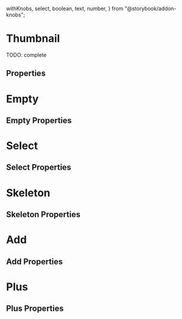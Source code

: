   withKnobs,
  select,
  boolean,
  text,
  number,
} from "@storybook/addon-knobs";



<Meta title="Atoms/Thumbnail" component={Thumbnail} />

# Thumbnail

TODO: complete

<Preview>
  <Story name="default" parameters={{ decorators: [withKnobs, withA11y] }}>
    <Thumbnail
      aspectRatio={select("aspect ratio", [
        "1-1",
        "16-9",
        "9-16",
        "4-3",
        "3-4",
        "2-1",
        "1-2",
      ])}
      width={number("width", 104)}
      src={select("src", images, images.image1)}
      altText={text("alt text", "Alternative text")}
      loading={boolean("loading", false)}
    />
  </Story>
</Preview>

## Properties

<Props of={Thumbnail} />

# Empty

<Preview>
  <Story name="empty" parameters={{ decorators: [withKnobs, withA11y] }}>
    <Thumbnail.Empty
      aspectRatio={select("aspect ratio", [
        "1-1",
        "16-9",
        "9-16",
        "4-3",
        "3-4",
        "2-1",
        "1-2",
      ])}
      width={number("width", 104)}
      placeholderIcon={CameraIcon}
    />
  </Story>
</Preview>

## Empty Properties

<Props of={Thumbnail.Empty} />

# Select

<Preview>
  <Story name="select0" parameters={{ decorators: [withKnobs, withA11y] }}>
    <Thumbnail.Select
      aspectRatio={select("aspect ratio", [
        "1-1",
        "16-9",
        "9-16",
        "4-3",
        "3-4",
        "2-1",
        "1-2",
      ])}
      width={number("width", 104)}
      src={select("src", images, images.image1)}
      altText={text("alt text", "Alternative text")}
      id="thumbnail-id"
      onSelect={action("onSelect")}
    />
  </Story>
</Preview>

## Select Properties

<Props of={Thumbnail.Select} />

# Skeleton

<Preview>
  <Story name="skeleton" parameters={{ decorators: [withKnobs, withA11y] }}>
    <Thumbnail.Skeleton
      aspectRatio={select("aspect ratio", [
        "1-1",
        "16-9",
        "9-16",
        "4-3",
        "3-4",
        "2-1",
        "1-2",
      ])}
      width={number("width", 104)}
    />
  </Story>
</Preview>

## Skeleton Properties

<Props of={Thumbnail.Skeleton} />

# Add

<Preview>
  <Story name="add" parameters={{ decorators: [withKnobs, withA11y] }}>
    <Thumbnail.Add
      aspectRatio={select("aspect ratio", [
        "1-1",
        "16-9",
        "9-16",
        "4-3",
        "3-4",
        "2-1",
        "1-2",
      ])}
      width={number("width", 104)}
      onClick={action("add")}
      ariaLabel={text("aria label", "aria label")}
      disabled={boolean("disabled", false)}
    />
  </Story>
</Preview>

## Add Properties

<Props of={Thumbnail.Add} />

# Plus

<Preview>
  <Story name="plus" parameters={{ decorators: [withKnobs, withA11y] }}>
    <Thumbnail.Plus
      aspectRatio={select("aspect ratio", [
        "1-1",
        "16-9",
        "9-16",
        "4-3",
        "3-4",
        "2-1",
        "1-2",
      ])}
      width={number("width", 104)}
      src={select("src", images, images.image1)}
      altText={text("alt text", "Alternative text")}
      ariaLabel={text("aria label", "aria label")}
      number={number("number", 5)}
      onClick={action("plus")}
    />
  </Story>
</Preview>

## Plus Properties

<Props of={Thumbnail.Plus} />
